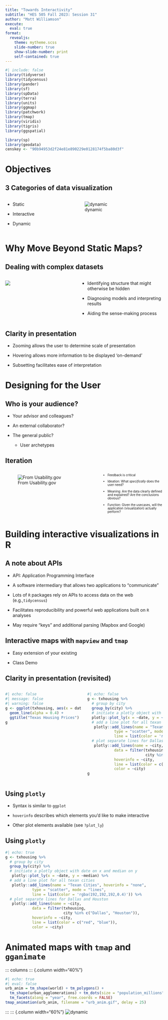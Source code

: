 ```yaml
---
title: "Towards Interactivity"
subtitle: "HES 505 Fall 2023: Session 31"
author: "Matt Williamson"
execute: 
  eval: true
format: 
  revealjs:
    theme: mytheme.scss
    slide-number: true
    show-slide-number: print
    self-contained: true  
---
```


```r
#| include: false
library(tidyverse)
library(tidycensus)
library(pander)
library(sf)
library(spData)
library(terra)
library(units)
library(ggmap)
library(patchwork)
library(tmap)
library(viridis)
library(tigris)
library(ggspatial)

library(sp)
library(geodata)
censkey <- "90b94953d2f24e81e890229e0128174f5ba80d3f"
```

# Objectives {background="#0033A0"}

## 3 Categories of data visualization
::: columns
::: {.column width="40%"}

- Static

- Interactive

- Dynamic

:::
::: {.column width="60%"}

![dynamic](img/slide_31/example_3a.gif)

:::
:::


# Why Move Beyond Static Maps? {background="#0033A0"}


## Dealing with complex datasets

::: columns
::: {.column width="60%"}

![](img/slide_31/datasciencesteps.png)
:::
::: {.column-width="40%"}

- Identifying structure that might otherwise be hidden

- Diagnosing models and interpreting results

- Aiding the sense-making process
:::
:::

## Clarity in presentation

- Zooming allows the user to determine scale of presentation

- Hovering allows more information to be displayed 'on-demand'

- Subsetting facilitates ease of interpretation

# Designing for the User {background="#0033A0"}


## Who is your audience?

- Your advisor and colleagues?

- An external collaborator?

- The general public?
  - User archetypes
  
## Iteration

::: columns
::: {.column width="60%"}
![From Usability.gov](img/slide_31/ucdexample.png)
:::
::: {.column width="40%"}
::: {style="font-size: 0.7em"}
- Feedback is critical

- Ideation: What _specifically_ does the user need?

- Meaning: Are the data clearly defined and explained? Are the conclusions obvious?

- Function: Given the usecases, will the application (visualization) actually perform?
:::
:::
:::


# Building interactive visualizations in R {background="#0033A0"}

## A note about APIs

- API: Application Programming Interface

- A software intermediary that allows two applications to "communicate"

- Lots of `R` packages rely on APIs to access data on the web (e.g.,`tidycensus`)

- Facilitates reproducibility and powerful web applications built on `R` analyses

- May require "keys" and additional parsing (Mapbox and Google)

## Interactive maps with `mapview` and `tmap`

- Easy extension of your existing 

- Class Demo


## Clarity in presentation (revisited)

::: columns
::: {.column width="50%"}
```r
#| echo: false
#| message: false
#| warning: false
g <- ggplot(txhousing, aes(x = date, y = sales, group = city)) +
  geom_line(alpha = 0.4) +
  ggtitle("Texas Housing Prices")
g
```
:::
::: {.column width="50%"}
```r
#| echo: false
g <- txhousing %>% 
  # group by city
  group_by(city) %>%
  # initiate a plotly object with date on x and median on y
  plotly::plot_ly(x = ~date, y = ~median) %>%
  # add a line plot for all texan cities
   plotly::add_lines(name = "Texan Cities", hoverinfo = "none", 
            type = "scatter", mode = "lines", 
            line = list(color = 'rgba(192,192,192,0.4)')) %>%
  # plot separate lines for Dallas and Houston
   plotly::add_lines(name = ~city, 
            data = filter(txhousing, 
                          city %in% c("Dallas", "Houston")),
            hoverinfo = ~city,
            line = list(color = c("red", "blue")),
            color = ~city)
g
```
:::
:::

## Using `plotly`

* Syntax is similar to `ggplot` 

* `hoverinfo` describes which elements you'd like to make interactive

* Other plot elements available (see `?plot_ly`)


## Using `plotly`

```r
#| echo: true
g <- txhousing %>% 
  # group by city
  group_by(city) %>%
  # initiate a plotly object with date on x and median on y
   plotly::plot_ly(x = ~date, y = ~median) %>%
  # add a line plot for all texan cities
   plotly::add_lines(name = "Texan Cities", hoverinfo = "none", 
            type = "scatter", mode = "lines", 
            line = list(color = 'rgba(192,192,192,0.4)')) %>%
  # plot separate lines for Dallas and Houston
   plotly::add_lines(name = ~city, 
            data = filter(txhousing, 
                          city %in% c("Dallas", "Houston")),
            hoverinfo = ~city,
            line = list(color = c("red", "blue")),
            color = ~city)

```


# Animated maps with `tmap` and `gganimate`

::: columns
::: {.column width="40%"}
```r
#| echo: true
#| eval: false
urb_anim = tm_shape(world) + tm_polygons() + 
  tm_shape(urban_agglomerations) + tm_dots(size = "population_millions") +
  tm_facets(along = "year", free.coords = FALSE)
tmap_animation(urb_anim, filename = "urb_anim.gif", delay = 25)
```
:::
::: {.column width="60%"}
![dynamic](img/slide_31/urb_anim.gif)
